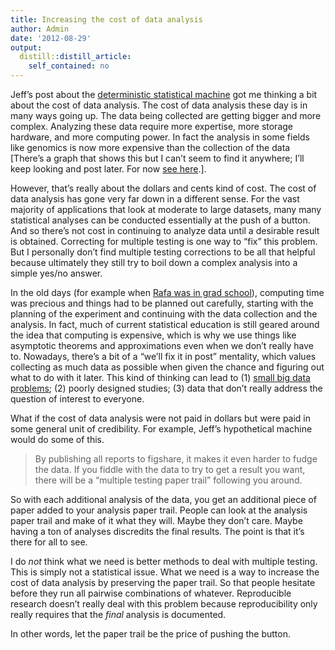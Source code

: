 ```yaml
---
title: Increasing the cost of data analysis
author: Admin
date: '2012-08-29'
output:
  distill::distill_article:
    self_contained: no
---
```


Jeff&#8217;s post about the <a href="http://simplystatistics.org/post/30315018436/a-deterministic-statistical-machine" target="_blank">deterministic statistical machine</a> got me thinking a bit about the cost of data analysis. The cost of data analysis these day is in many ways going up. The data being collected are getting bigger and more complex. Analyzing these data require more expertise, more storage hardware, and more computing power. In fact the analysis in some fields like genomics is now more expensive than the collection of the data [There&#8217;s a graph that shows this but I can&#8217;t seem to find it anywhere; I&#8217;ll keep looking and post later. For now <a href="http://www.nytimes.com/2011/12/01/business/dna-sequencing-caught-in-deluge-of-data.html" target="_blank">see here</a>.].

However, that&#8217;s really about the dollars and cents kind of cost. The cost of data analysis has gone very far down in a different sense. For the vast majority of applications that look at moderate to large datasets, many many statistical analyses can be conducted essentially at the push of a button. And so there&#8217;s not cost in continuing to analyze data until a desirable result is obtained. Correcting for multiple testing is one way to &#8220;fix&#8221; this problem. But I personally don&#8217;t find multiple testing corrections to be all that helpful because ultimately they still try to boil down a complex analysis into a simple yes/no answer.

In the old days (for example when <a href="http://web.archive.org/web/19970717063350/http://www.stat.berkeley.edu/users/rafa/index.html" target="_blank">Rafa was in grad school</a>), computing time was precious and things had to be planned out carefully, starting with the planning of the experiment and continuing with the data collection and the analysis. In fact, much of current statistical education is still geared around the idea that computing is expensive, which is why we use things like asymptotic theorems and approximations even when we don&#8217;t really have to. Nowadays, there&#8217;s a bit of a &#8220;we&#8217;ll fix it in post&#8221; mentality, which values collecting as much data as possible when given the chance and figuring out what to do with it later. This kind of thinking can lead to (1) <a href="http://simplystatistics.org/post/25924012903/the-problem-with-small-big-data" target="_blank">small big data problems</a>; (2) poorly designed studies; (3) data that don&#8217;t really address the question of interest to everyone.

What if the cost of data analysis were not paid in dollars but were paid in some general unit of credibility. For example, Jeff&#8217;s hypothetical machine would do some of this.

> <span>By publishing all reports to figshare, it makes it even harder to fudge the data. If you fiddle with the data to try to get a result you want, there will be a “multiple testing paper trail” following you around. </span>

So with each additional analysis of the data, you get an additional piece of paper added to your analysis paper trail. People can look at the analysis paper trail and make of it what they will. Maybe they don&#8217;t care. Maybe having a ton of analyses discredits the final results. The point is that it&#8217;s there for all to see.

I do _not_ think what we need is better methods to deal with multiple testing. This is simply not a statistical issue. What we need is a way to increase the cost of data analysis by preserving the paper trail. So that people hesitate before they run all pairwise combinations of whatever. Reproducible research doesn&#8217;t really deal with this problem because reproducibility only really requires that the _final_ analysis is documented.

In other words, let the paper trail be the price of pushing the button.

